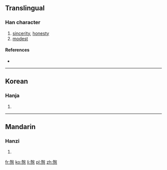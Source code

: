 {{also|悫|愨}}
==Translingual==

===Han character===
{{Han char|rn=61|rad=心|as=11|sn=15|four=|canj=土水心 (GEP)}}

# [[sincerity]], [[honesty]]
# [[modest]]

====References====
* {{Han ref|kx=0399.140|dkj=11112|dj=0739.020|hdz=42341.020|uh=6164|ud=24932}}

----

==Korean==

===Hanja===
{{ko-hanja|hangeul=각|eumhun=|rv=gak|mr=kak|y=kak}}

# {{defn|lang=ko|sort=心11}}

----

==Mandarin==

===Hanzi===
{{cmn-hanzi|sim=悫|pin=[[què]] ([[que4]])|wg=ch'üeh<sup>4</sup>}}

# {{defn|lang=cmn|sort=心11}}

[[fr:慤]]
[[ko:慤]]
[[li:慤]]
[[pl:慤]]
[[zh:慤]]